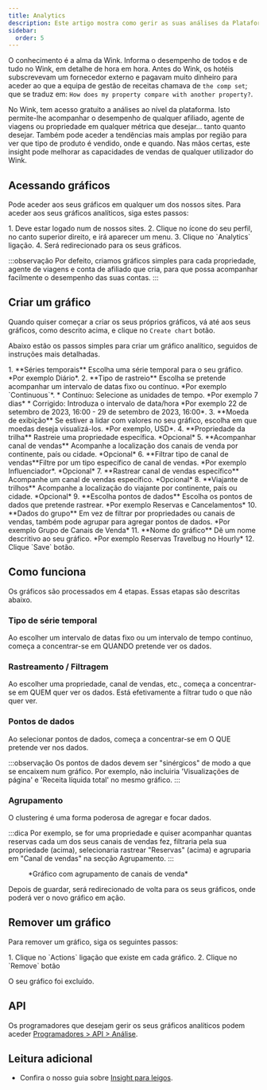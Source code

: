 ```yaml
---
title: Analytics
description: Este artigo mostra como gerir as suas análises da Plataforma Wink.
sidebar:
  order: 5
---
```


O conhecimento é a alma da Wink. Informa o desempenho de todos e de tudo no Wink, em detalhe de hora em hora. Antes do Wink, os hotéis subscrevevam um fornecedor externo e pagavam muito dinheiro para aceder ao que a equipa de gestão de receitas chamava de `the comp set`; que se traduz em: `How does my property compare with another property?`.

No Wink, tem acesso gratuito a análises ao nível da plataforma. Isto permite-lhe acompanhar o desempenho de qualquer afiliado, agente de viagens ou propriedade em qualquer métrica que desejar... tanto quanto desejar. Também pode aceder a tendências mais amplas por região para ver que tipo de produto é vendido, onde e quando. Nas mãos certas, este insight pode melhorar as capacidades de vendas de qualquer utilizador do Wink.

## Acessando gráficos

Pode aceder aos seus gráficos em qualquer um dos nossos sites. Para aceder aos seus gráficos analíticos, siga estes passos:

<Steps>
  1. Deve estar logado num de nossos sites.
  2. Clique no ícone do seu perfil, no canto superior direito, e irá aparecer um menu.
  3. Clique no `Analytics` ligação.
  4. Será redirecionado para os seus gráficos.
</Steps>


:::observação
Por defeito, criamos gráficos simples para cada propriedade, agente de viagens e conta de afiliado que cria, para que possa acompanhar facilmente o desempenho das suas contas.
:::

## Criar um gráfico

Quando quiser começar a criar os seus próprios gráficos, vá até aos seus gráficos, como descrito acima, e clique no `Create chart` botão.

Abaixo estão os passos simples para criar um gráfico analítico, seguidos de instruções mais detalhadas.

<Steps>
  1. **Séries temporais** Escolha uma série temporal para o seu gráfico. *Por exemplo Diário*.
  2. **Tipo de rastreio** Escolha se pretende acompanhar um intervalo de datas fixo ou contínuo. *Por exemplo `Continuous`*.
     * Contínuo: Selecione as unidades de tempo. *Por exemplo 7 dias*
     * Corrigido: Introduza o intervalo de data/hora *Por exemplo 22 de setembro de 2023, 16:00 - 29 de setembro de 2023, 16:00*.
  3. **Moeda de exibição** Se estiver a lidar com valores no seu gráfico, escolha em que moedas deseja visualizá-los. *Por exemplo, USD*.
  4. **Propriedade da trilha** Rastreie uma propriedade específica. *Opcional*
  5. **Acompanhar canal de vendas** Acompanhe a localização dos canais de venda por continente, país ou cidade. *Opcional*
  6. **Filtrar tipo de canal de vendas**Filtre por um tipo específico de canal de vendas. *Por exemplo Influenciador*. *Opcional*
  7. **Rastrear canal de vendas específico** Acompanhe um canal de vendas específico. *Opcional*
  8. **Viajante de trilhos** Acompanhe a localização do viajante por continente, país ou cidade. *Opcional*
  9. **Escolha pontos de dados** Escolha os pontos de dados que pretende rastrear. *Por exemplo Reservas e Cancelamentos*
  10. **Dados do grupo** Em vez de filtrar por propriedades ou canais de vendas, também pode agrupar para agregar pontos de dados. *Por exemplo Grupo de Canais de Venda*
  11. **Nome do gráfico** Dê um nome descritivo ao seu gráfico. *Por exemplo Reservas Travelbug no Hourly*
  12. Clique `Save` botão.
</Steps>


## Como funciona

Os gráficos são processados em 4 etapas. Essas etapas são descritas abaixo.

### Tipo de série temporal

Ao escolher um intervalo de datas fixo ou um intervalo de tempo contínuo, começa a concentrar-se em QUANDO pretende ver os dados.

### Rastreamento / Filtragem

Ao escolher uma propriedade, canal de vendas, etc., começa a concentrar-se em QUEM quer ver os dados. Está efetivamente a filtrar tudo o que não quer ver.

### Pontos de dados

Ao selecionar pontos de dados, começa a concentrar-se em O QUE pretende ver nos dados.

:::observação
Os pontos de dados devem ser "sinérgicos" de modo a que se encaixem num gráfico. Por exemplo, não incluiria 'Visualizações de página' e 'Receita líquida total' no mesmo gráfico.
:::

### Agrupamento <Badge text="New" variant="note" />


O clustering é uma forma poderosa de agregar e focar dados.

:::dica
Por exemplo, se for uma propriedade e quiser acompanhar quantas reservas cada um dos seus canais de vendas fez, filtraria pela sua propriedade (acima), selecionaria rastrear "Reservas" (acima) e agruparia em "Canal de vendas" na secção Agrupamento.
:::

<figure>
  <CloudinaryImage width="700" height="219" resize="scale" quality="best" alt="Gráfico analítico" src="academy/analytics" errorImage="noimage_opaque_nyrtl0.png" />

  <figcaption>*Gráfico com agrupamento de canais de venda*</figcaption>
</figure>


Depois de guardar, será redirecionado de volta para os seus gráficos, onde poderá ver o novo gráfico em ação.

## Remover um gráfico

Para remover um gráfico, siga os seguintes passos:

<Steps>
  1. Clique no `Actions` ligação que existe em cada gráfico.
  2. Clique no `Remove` botão
</Steps>


O seu gráfico foi excluído.

## API

Os programadores que desejam gerir os seus gráficos analíticos podem aceder [Programadores > API > Análise](/developers/apis/#analytics-api).

## Leitura adicional

* Confira o nosso guia sobre [Insight para leigos](/guides/insight-for-dummies).

